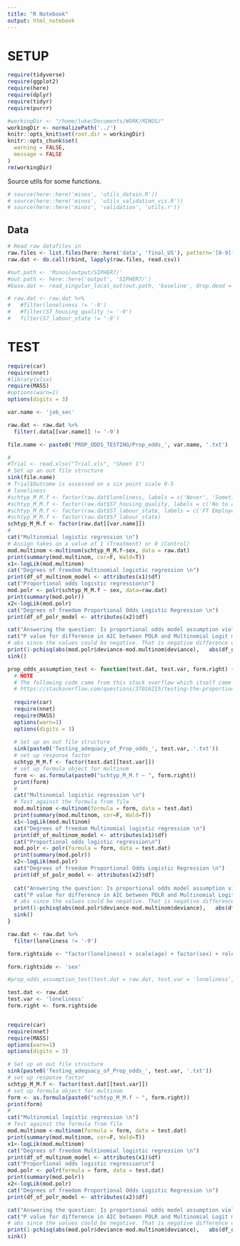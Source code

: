 ```yaml
---
title: "R Notebook"
output: html_notebook
---
```


# SETUP

```r

require(tidyverse)
require(ggplot2)
require(here)
require(dplyr)
require(tidyr)
require(purrr)

#workingDir <- "/home/luke/Documents/WORK/MINOS/"
workingDir <- normalizePath('../')
knitr::opts_knit$set(root.dir = workingDir)
knitr::opts_chunk$set(
  warning = FALSE,
  message = FALSE
)
rm(workingDir)
```

Source utils for some functions.

```r
# source(here::here('minos', 'utils_datain.R'))
# source(here::here('minos', 'utils_validation_vis.R'))
# source(here::here('minos', 'validation', 'utils.r'))
```

## Data

```r
# Read raw datafiles in
raw.files <- list.files(here::here('data', 'final_US'), pattern='[0-9]{4}_US_cohort.csv', full.names = TRUE)
raw.dat <- do.call(rbind, lapply(raw.files, read.csv))

#out.path <- 'Minos/output/SIPHER7/'
#out.path <- here::here('output', 'SIPHER7/')
#base.dat <- read_singular_local_out(out.path, 'baseline', drop.dead = TRUE)

# raw.dat <- raw.dat %>%
#   #filter(loneliness != '-9')
#   #filter(S7_housing_quality != '-9')
#   filter(S7_labour_state != '-9')
```

# TEST


```r
require(car)
require(nnet)
#library(xlsx)
require(MASS)
#options(warn=1)
options(digits = 3)

var.name <- 'job_sec'

raw.dat <- raw.dat %>%
  filter(.data[[var.name]] != '-9')

file.name <- paste0('PROP_ODDS_TESTING/Prop_odds_', var.name, '.txt')

#
#Trial <- read.xlsx("Trial.xls", "Sheet 1")
# Set up an out file structure
sink(file.name)
# Trial$Outcome is assessed on a six point scale 0-5
# loneliness
#schtyp_M_M.f <- factor(raw.dat$loneliness, labels = c('Never', 'Sometimes', 'Often'))
#schtyp_M_M.f <- factor(raw.dat$S7_housing_quality, labels = c('No to all', 'Yes to some', 'Yes to all'))
#schtyp_M_M.f <- factor(raw.dat$S7_labour_state, labels = c('FT Employed', 'PT Employed', 'Job Seeking', 'Family Care', 'Not Working', 'FT Education'))
#schtyp_M_M.f <- factor(raw.dat$S7_labour_state)
schtyp_M_M.f <- factor(raw.dat[[var.name]])
#
cat("Multinomial logistic regression \n")
# Assign takes on a value of 1 (Treatment) or 0 (Control) 
mod.multinom <-multinom(schtyp_M_M.f~sex, data = raw.dat)
print(summary(mod.multinom, cor=F, Wald=T))
x1<-logLik(mod.multinom)
cat("Degrees of freedom Multinomial logistic regression \n")
print(df_of_multinom_model <- attributes(x1)$df)
cat("Proportional odds logistic regression\n")
mod.polr <- polr(schtyp_M_M.f ~ sex, data=raw.dat)
print(summary(mod.polr))
x2<-logLik(mod.polr)
cat("Degrees of freedom Proportional Odds Logistic Regression \n")
print(df_of_polr_model <- attributes(x2)$df)

cat("Answering the question: Is proportional odds model assumption violated\n")
cat("P value for difference in AIC between POLR and Multinomial Logit model\n")
# abs since the values could be negative. That is negative difference of degrees of freedom would produce p=NaN
print(1-pchisq(abs(mod.polr$deviance-mod.multinom$deviance),   abs(df_of_multinom_model-df_of_polr_model)))
sink()
```

```r

prop_odds_assumption_test <- function(test.dat, test.var, form.right) {
  # NOTE
  # The following code came from this stack overflow which itself came from a book:
  # https://stackoverflow.com/questions/37016215/testing-the-proportional-odds-assumption-in-r
  
  require(car)
  require(nnet)
  require(MASS)
  options(warn=1)
  options(digits = 3)
  
  # Set up an out file structure
  sink(paste0('Testing_adequacy_of_Prop_odds_', test.var, '.txt'))
  # set up response factor
  schtyp_M_M.f <- factor(test.dat[[test.var]])
  # set up formula object for multinom
  form <- as.formula(paste0("schtyp_M_M.f ~ ", form.right))
  print(form)
  #
  cat("Multinomial logistic regression \n")
  # Test against the formula from file
  mod.multinom <-multinom(formula = form, data = test.dat)
  print(summary(mod.multinom, cor=F, Wald=T))
  x1<-logLik(mod.multinom)
  cat("Degrees of freedom Multinomial logistic regression \n")
  print(df_of_multinom_model <- attributes(x1)$df)
  cat("Proportional odds logistic regression\n")
  mod.polr <- polr(formula = form, data = test.dat)
  print(summary(mod.polr))
  x2<-logLik(mod.polr)
  cat("Degrees of freedom Proportional Odds Logistic Regression \n")
  print(df_of_polr_model <- attributes(x2)$df)
  
  cat("Answering the question: Is proportional odds model assumption violated\n")
  cat("P value for difference in AIC between POLR and Multinomial Logit model\n")
  # abs since the values could be negative. That is negative difference of degrees of freedom would produce p=NaN
  print(1-pchisq(abs(mod.polr$deviance-mod.multinom$deviance),   abs(df_of_multinom_model-df_of_polr_model)))
  sink()
}
```

```r
raw.dat <- raw.dat %>%
  filter(loneliness != '-9')

form.rightside <- "factor(loneliness) + scale(age) + factor(sex) + relevel(factor(education_state), ref = '3') + relevel(factor(job_sec), ref = '3') + scale(hh_income) + relevel(factor(hh_comp), ref = '3') + relevel(factor(marital_status), ref = 'Partnered') + relevel(factor(ethnicity), ref = 'WBI')"

form.rightside <- 'sex'

#prop_odds_assumption_test(test.dat = raw.dat, test.var = 'loneliness', form.right = form.rightside)

test.dat <- raw.dat
test.var <- 'loneliness'
form.right <- form.rightside


require(car)
require(nnet)
require(MASS)
options(warn=1)
options(digits = 3)

# Set up an out file structure
sink(paste0('Testing_adequacy_of_Prop_odds_', test.var, '.txt'))
# set up response factor
schtyp_M_M.f <- factor(test.dat[[test.var]])
# set up formula object for multinom
form <- as.formula(paste0("schtyp_M_M.f ~ ", form.right))
print(form)
#
cat("Multinomial logistic regression \n")
# Test against the formula from file
mod.multinom <-multinom(formula = form, data = test.dat)
print(summary(mod.multinom, cor=F, Wald=T))
x1<-logLik(mod.multinom)
cat("Degrees of freedom Multinomial logistic regression \n")
print(df_of_multinom_model <- attributes(x1)$df)
cat("Proportional odds logistic regression\n")
mod.polr <- polr(formula = form, data = test.dat)
print(summary(mod.polr))
x2<-logLik(mod.polr)
cat("Degrees of freedom Proportional Odds Logistic Regression \n")
print(df_of_polr_model <- attributes(x2)$df)

cat("Answering the question: Is proportional odds model assumption violated\n")
cat("P value for difference in AIC between POLR and Multinomial Logit model\n")
# abs since the values could be negative. That is negative difference of degrees of freedom would produce p=NaN
print(1-pchisq(abs(mod.polr$deviance-mod.multinom$deviance),   abs(df_of_multinom_model-df_of_polr_model)))
sink()
```


```r

```

